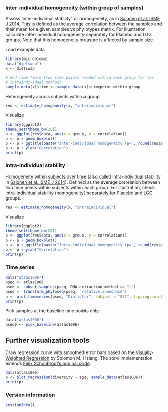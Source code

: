 ### Inter-individual homogeneity (within group of samples)

Assess 'inter-individual stability', or homogeneity, as in [Salonen et al. ISME J 2014](http://www.nature.com/ismej/journal/v8/n11/full/ismej201463a.html). This is defined as the average correlation between the samples and their mean for a given samples vs phylotypes matrix. For illustration, calculate inter-individual homogeneity separately for Placebo and LGG groups. Note that this homogeneity measure is affected by sample size.

Load example data

```r
library(microbiome)
data("dietswap")
x <- dietswap

# Add time field (two time points needed within each group for the 
# intraindividual method)
sample_data(x)$time <- sample_data(x)$timepoint.within.group
```


Heterogeneity across subjects within a group

```r
res <- estimate_homogeneity(x, "interindividual")
```


Visualize

```r
library(ggplot2)
theme_set(theme_bw(20))
p <- ggplot(res$data, aes(x = group, y = correlation))
p <- p + geom_boxplot()
p <- p + ggtitle(paste("Inter-individual homogeneity (p=", round(res$p.value, 6), ")", sep = ""))
p <- p + ylab("Correlation")
print(p)
```


### Intra-individual stability

Homogeneity within subjects over time (also called intra-individual stability in [Salonen et al. ISME J 2014](http://www.nature.com/ismej/journal/v8/n11/full/ismej201463a.html)). Defined as the average correlation between two time points within subjects within each group. For illustration, check intra-individual stability (homogeneity) separately for Placebo and LGG groups.

```r
res <- estimate_homogeneity(x, "intraindividual")
```


Visualize

```r
library(ggplot2)
theme_set(theme_bw(20))
p <- ggplot(res$data, aes(x = group, y = correlation))
p <- p + geom_boxplot()
p <- p + ggtitle(paste("Intra-individual homogeneity (p=", round(res$p.value, 6), ")"))
p <- p + ylab("Correlation")
print(p)
```


### Time series

```r
data("atlas1006")
pseq <- atlas1006
pseq <- subset_samples(pseq, DNA_extraction_method == "r")
pseq <- transform_phyloseq(pseq, "relative.abundance")
p <- plot_timeseries(pseq, "Dialister", subject = "831", tipping.point = 0.5)
print(p)
```

Pick samples at the baseline time points only:

```r
data("atlas1006")
pseq0 <- pick_baseline(atlas1006)
```


## Further visualization tools

Draw regression curve with smoothed error bars based on
the [Visually-Weighted Regression](http://www.fight-entropy.com/2012/07/visually-weighted-regression.html) by Solomon M. Hsiang. The sorvi implementation extends [Felix Schonbrodt's original code](http://www.nicebread.de/visually-weighted-watercolor-plots-new-variants-please-vote/).

```r
data(atlas1006)
p <- plot_regression(diversity ~ age, sample_data(atlas1006))
print(p)
```

### Version information

```r
sessionInfo()
```

